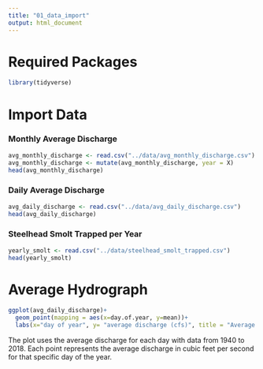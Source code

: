 ```yaml
---
title: "01_data_import"
output: html_document
---
```

# Required Packages

```r
library(tidyverse)
```


# Import Data


### Monthly Average Discharge

```r
avg_monthly_discharge <- read.csv("../data/avg_monthly_discharge.csv")
avg_monthly_discharge <- mutate(avg_monthly_discharge, year = X)
head(avg_monthly_discharge)
```


### Daily Average Discharge

```r
avg_daily_discharge <- read.csv("../data/avg_daily_discharge.csv")
head(avg_daily_discharge)
```


### Steelhead Smolt Trapped per Year

```r
yearly_smolt <- read.csv("../data/steelhead_smolt_trapped.csv")
head(yearly_smolt)
```


# Average Hydrograph

```r
ggplot(avg_daily_discharge)+
  geom_point(mapping = aes(x=day.of.year, y=mean))+
  labs(x="day of year", y= "average discharge (cfs)", title = "Average Annual Hydrograph")
```

The plot uses the average discharge for each day with data from 1940 to 2018. Each point represents the average discharge in cubic feet per second for that specific day of the year.